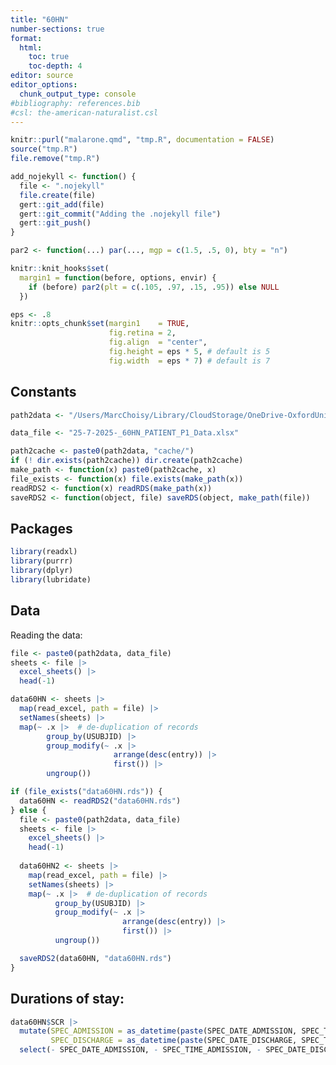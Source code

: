 ```yaml
---
title: "60HN"
number-sections: true
format:
  html:
    toc: true
    toc-depth: 4
editor: source
editor_options: 
  chunk_output_type: console
#bibliography: references.bib
#csl: the-american-naturalist.csl
---
```


```r
knitr::purl("malarone.qmd", "tmp.R", documentation = FALSE)
source("tmp.R")
file.remove("tmp.R")

add_nojekyll <- function() {
  file <- ".nojekyll"
  file.create(file)
  gert::git_add(file)
  gert::git_commit("Adding the .nojekyll file")
  gert::git_push()
}
```

```r
par2 <- function(...) par(..., mgp = c(1.5, .5, 0), bty = "n")

knitr::knit_hooks$set(
  margin1 = function(before, options, envir) {
    if (before) par2(plt = c(.105, .97, .15, .95)) else NULL
  })

eps <- .8
knitr::opts_chunk$set(margin1    = TRUE,
                      fig.retina = 2,
                      fig.align  = "center",
                      fig.height = eps * 5, # default is 5
                      fig.width  = eps * 7) # default is 7
```


## Constants

```r
path2data <- "/Users/MarcChoisy/Library/CloudStorage/OneDrive-OxfordUniversityClinicalResearchUnit/GitHub/choisy/60HN/"
```

```r
data_file <- "25-7-2025-_60HN_PATIENT_P1_Data.xlsx"
```

```r
path2cache <- paste0(path2data, "cache/")
if (! dir.exists(path2cache)) dir.create(path2cache)
make_path <- function(x) paste0(path2cache, x)
file_exists <- function(x) file.exists(make_path(x))
readRDS2 <- function(x) readRDS(make_path(x))
saveRDS2 <- function(object, file) saveRDS(object, make_path(file))
```


## Packages

```r
library(readxl)
library(purrr)
library(dplyr)
library(lubridate)
```


## Data

Reading the data:

```r
file <- paste0(path2data, data_file)
sheets <- file |>
  excel_sheets() |> 
  head(-1)

data60HN <- sheets |> 
  map(read_excel, path = file) |> 
  setNames(sheets) |> 
  map(~ .x |>  # de-duplication of records
        group_by(USUBJID) |> 
        group_modify(~ .x |>
                       arrange(desc(entry)) |> 
                       first()) |> 
        ungroup())
```

```r
if (file_exists("data60HN.rds")) {
  data60HN <- readRDS2("data60HN.rds")
} else {
  file <- paste0(path2data, data_file)
  sheets <- file |>
    excel_sheets() |> 
    head(-1)
  
  data60HN2 <- sheets |> 
    map(read_excel, path = file) |> 
    setNames(sheets) |> 
    map(~ .x |>  # de-duplication of records
          group_by(USUBJID) |> 
          group_modify(~ .x |>
                         arrange(desc(entry)) |> 
                         first()) |> 
          ungroup())

  saveRDS2(data60HN, "data60HN.rds")
}
```


## Durations of stay:

```r
data60HN$SCR |> 
  mutate(SPEC_ADMISSION = as_datetime(paste(SPEC_DATE_ADMISSION, SPEC_TIME_ADMISSION)),
         SPEC_DISCHARGE = as_datetime(paste(SPEC_DATE_DISCHARGE, SPEC_TIME_DISCHARGE))) |> 
  select(- SPEC_DATE_ADMISSION, - SPEC_TIME_ADMISSION, - SPEC_DATE_DISCHARGE, - SPEC_TIME_DISCHARGE)
```

